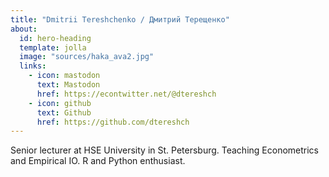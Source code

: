 ```yaml
---
title: "Dmitrii Tereshchenko / Дмитрий Терещенко"
about:
  id: hero-heading
  template: jolla
  image: "sources/haka_ava2.jpg"
  links:
    - icon: mastodon
      text: Mastodon
      href: https://econtwitter.net/@dtereshch
    - icon: github
      text: Github
      href: https://github.com/dtereshch
---
```


::: {#hero-heading}
Senior lecturer at HSE University in St. Petersburg. Teaching Econometrics and Empirical IO. R and Python enthusiast.
:::
